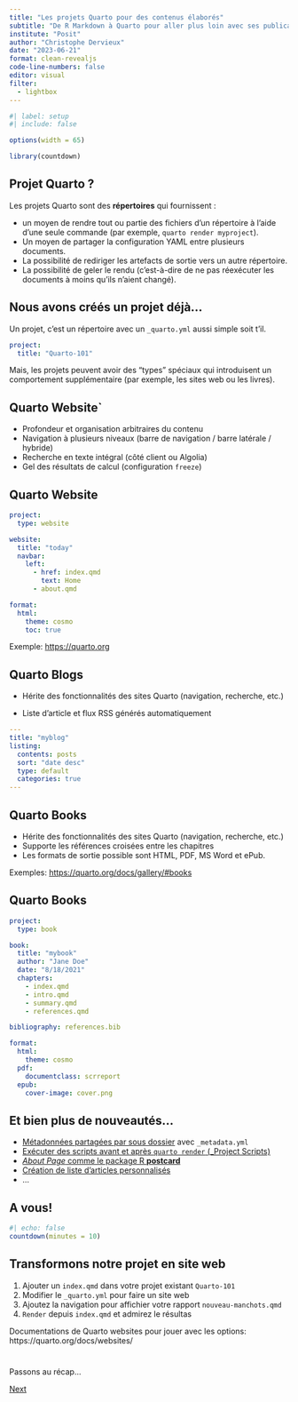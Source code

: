 ```yaml
---
title: "Les projets Quarto pour des contenus élaborés"
subtitle: "De R Markdown à Quarto pour aller plus loin avec ses publications"
institute: "Posit"
author: "Christophe Dervieux"
date: "2023-06-21"
format: clean-revealjs
code-line-numbers: false
editor: visual
filter:
  - lightbox
---
```


```r
#| label: setup
#| include: false

options(width = 65)

library(countdown)
```

## Projet Quarto ?

Les projets Quarto sont des **répertoires** qui fournissent :

::: incremental
* un moyen de rendre tout ou partie des fichiers d'un répertoire à l'aide d'une seule commande (par exemple, `quarto render myproject`).
* Un moyen de partager la configuration YAML entre plusieurs documents.
* La possibilité de rediriger les artefacts de sortie vers un autre répertoire.
* La possibilité de geler le rendu (c'est-à-dire de ne pas réexécuter les documents à moins qu'ils n'aient changé).
:::

## Nous avons créés un projet déjà...

Un projet, c'est un répertoire avec un `_quarto.yml` aussi simple soit t'il.

``` .yaml
project:
  title: "Quarto-101"
```

Mais, les projets peuvent avoir des "types" spéciaux qui introduisent un comportement supplémentaire (par exemple, les sites web ou les livres).

## Quarto Website`

-   Profondeur et organisation arbitraires du contenu
-   Navigation à plusieurs niveaux (barre de navigation / barre latérale / hybride)
-   Recherche en texte intégral (côté client ou Algolia)
-   Gel des résultats de calcul (configuration `freeze`)

## Quarto Website

``` .yaml
project:
  type: website

website:
  title: "today"
  navbar:
    left:
      - href: index.qmd
        text: Home
      - about.qmd

format:
  html:
    theme: cosmo
    toc: true
```

::: aside
Exemple: <https://quarto.org>
:::

## Quarto Blogs

* Hérite des fonctionnalités des sites Quarto (navigation, recherche, etc.)

* Liste d'article et flux RSS générés automatiquement

```.yaml
---
title: "myblog"
listing:
  contents: posts
  sort: "date desc"
  type: default
  categories: true
---
```

## {background-image=images/screenshot-blog.png}

## Quarto Books

-   Hérite des fonctionnalités des sites Quarto (navigation, recherche, etc.)
-   Supporte les références croisées entre les chapitres
-   Les formats de sortie possible sont HTML, PDF, MS Word et ePub.

::: aside
Exemples: <https://quarto.org/docs/gallery/#books>
:::

## Quarto Books

```.yaml
project:
  type: book

book:
  title: "mybook"
  author: "Jane Doe"
  date: "8/18/2021"
  chapters:
    - index.qmd
    - intro.qmd
    - summary.qmd
    - references.qmd

bibliography: references.bib

format:
  html:
    theme: cosmo
  pdf:
    documentclass: scrreport
  epub:
    cover-image: cover.png
```

##  {background-image="images/screenshot-book-hopr.png"}

## Et bien plus de nouveautés...

- [Métadonnées partagées par sous dossier](https://quarto.org/docs/projects/quarto-projects.html#shared-metadata) avec `_metadata.yml`
- [Exécuter des scripts avant et après `quarto render` (_Project Scripts)](https://quarto.org/docs/projects/scripts.html)
- [_About Page_ comme le package R **postcard**](https://quarto.org/docs/websites/website-about.html#templates)
- [Création de liste d'articles personnalisés](https://quarto.org/docs/websites/website-listings-custom.html)
- ...

## A vous! 

```r
#| echo: false
countdown(minutes = 10)
```

::: {.callout}

# Transformons notre projet en site web

1. Ajouter un `index.qmd` dans votre projet existant `Quarto-101`
2. Modifier le `_quarto.yml` pour faire un site web
3. Ajoutez la navigation pour affichier votre rapport `nouveau-manchots.qmd`
4. `Render` depuis `index.qmd` et admirez le résultas
:::

::: callout-tip
Documentations de Quarto websites pour jouer avec les options: https://quarto.org/docs/websites/
:::

# 

Passons au récap...

[[Next]{.button}](/3-documents/)